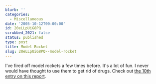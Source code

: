 ```yaml
---
blurb: ''
categories:
  - Miscellaneous
date: '2005-10-12T00:00:00'
id: 20eLLpUiG8PQ
scrubbed_2021: false
status: published
type: post
title: Model Rocket
slug: 20eLLpUiG8PQ--model-rocket
---
```


I've fired off model rockets a few times before. It's a lot of fun.
I never would have thought to use them to get rid of drugs. Check
out
[the 10th entry on this report](http://www.usdoj.gov/dea/programs/forensicsci/microgram/mg1005/mg1005.html).

